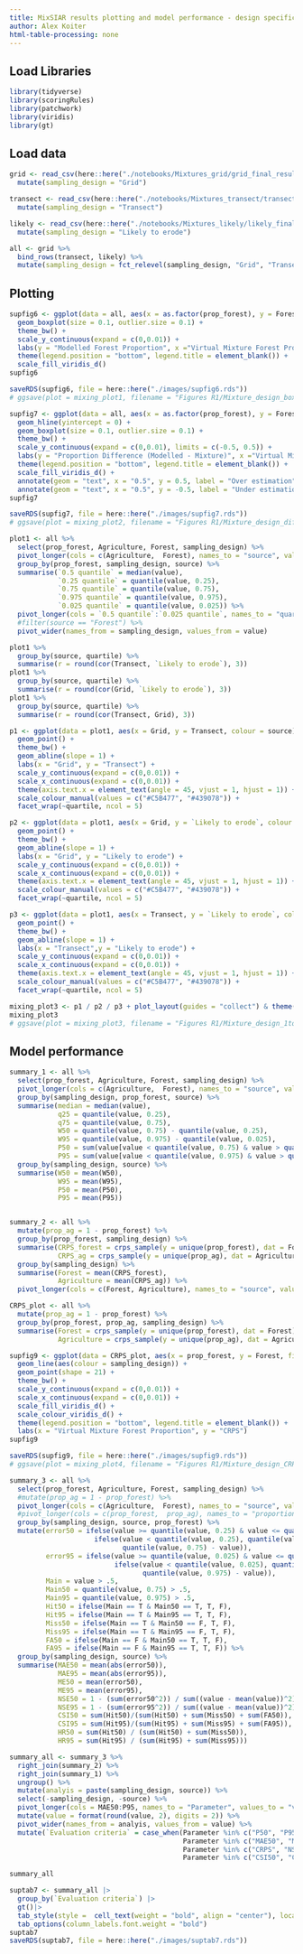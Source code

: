```yaml
---
title: MixSIAR results plotting and model performance - design specific mixtures
author: Alex Koiter
html-table-processing: none
---
```

  
## Load Libraries
```r
library(tidyverse)
library(scoringRules)
library(patchwork)
library(viridis)
library(gt)
```

## Load data
```r
grid <- read_csv(here::here("./notebooks/Mixtures_grid/grid_final_results.csv")) %>%
  mutate(sampling_design = "Grid")

transect <- read_csv(here::here("./notebooks/Mixtures_transect/transect_final_results.csv")) %>%
  mutate(sampling_design = "Transect")

likely <- read_csv(here::here("./notebooks/Mixtures_likely/likely_final_results.csv")) %>%
  mutate(sampling_design = "Likely to erode")

all <- grid %>%
  bind_rows(transect, likely) %>%
  mutate(sampling_design = fct_relevel(sampling_design, "Grid", "Transect", "Likely to erode"))
```

## Plotting
```r
supfig6 <- ggplot(data = all, aes(x = as.factor(prop_forest), y = Forest, fill = sampling_design)) +
  geom_boxplot(size = 0.1, outlier.size = 0.1) +
  theme_bw() +
  scale_y_continuous(expand = c(0,0.01)) +
  labs(y = "Modelled Forest Proportion", x ="Virtual Mixture Forest Proportion") +
  theme(legend.position = "bottom", legend.title = element_blank()) +
  scale_fill_viridis_d()
supfig6

saveRDS(supfig6, file = here::here("./images/supfig6.rds"))
# ggsave(plot = mixing_plot1, filename = "Figures R1/Mixture_design_boxplot.png", width = 174, height = 100, units = "mm", dpi =600)
```

```r
supfig7 <- ggplot(data = all, aes(x = as.factor(prop_forest), y = Forest - prop_forest, fill = sampling_design)) +
  geom_hline(yintercept = 0) +
  geom_boxplot(size = 0.1, outlier.size = 0.1) +
  theme_bw() +
  scale_y_continuous(expand = c(0,0.01), limits = c(-0.5, 0.5)) +
  labs(y = "Proportion Difference (Modelled - Mixture)", x ="Virtual Mixture Forest Proportion") +
  theme(legend.position = "bottom", legend.title = element_blank()) +
  scale_fill_viridis_d() +
  annotate(geom = "text", x = "0.5", y = 0.5, label = "Over estimation", vjust = 1) +
  annotate(geom = "text", x = "0.5", y = -0.5, label = "Under estimation", vjust = 0)
supfig7

saveRDS(supfig7, file = here::here("./images/supfig7.rds"))
# ggsave(plot = mixing_plot2, filename = "Figures R1/Mixture_design_diff_boxplot.png", width = 174, height = 100, units = "mm", dpi =600)
```

```r
plot1 <- all %>%
  select(prop_forest, Agriculture, Forest, sampling_design) %>%
  pivot_longer(cols = c(Agriculture,  Forest), names_to = "source", values_to = "value") %>%
  group_by(prop_forest, sampling_design, source) %>%
  summarise(`0.5 quantile` = median(value),
            `0.25 quantile` = quantile(value, 0.25),
            `0.75 quantile` = quantile(value, 0.75),
            `0.975 quantile` = quantile(value, 0.975),
            `0.025 quantile` = quantile(value, 0.025)) %>%
  pivot_longer(cols = `0.5 quantile`:`0.025 quantile`, names_to = "quartile", values_to = "value") %>%
  #filter(source == "Forest") %>%
  pivot_wider(names_from = sampling_design, values_from = value)

plot1 %>%
  group_by(source, quartile) %>%
  summarise(r = round(cor(Transect, `Likely to erode`), 3)) 
plot1 %>%
  group_by(source, quartile) %>%
  summarise(r = round(cor(Grid, `Likely to erode`), 3)) 
plot1 %>%
  group_by(source, quartile) %>%
  summarise(r = round(cor(Transect, Grid), 3)) 

p1 <- ggplot(data = plot1, aes(x = Grid, y = Transect, colour = source)) +
  geom_point() +
  theme_bw() +
  geom_abline(slope = 1) +
  labs(x = "Grid", y = "Transect") +
  scale_y_continuous(expand = c(0,0.01)) +
  scale_x_continuous(expand = c(0,0.01)) +
  theme(axis.text.x = element_text(angle = 45, vjust = 1, hjust = 1)) +
  scale_colour_manual(values = c("#C5B477", "#439078")) +
  facet_wrap(~quartile, ncol = 5)

p2 <- ggplot(data = plot1, aes(x = Grid, y = `Likely to erode`, colour = source)) +
  geom_point() +
  theme_bw() +
  geom_abline(slope = 1) +
  labs(x = "Grid", y = "Likely to erode") +
  scale_y_continuous(expand = c(0,0.01)) +
  scale_x_continuous(expand = c(0,0.01)) +
  theme(axis.text.x = element_text(angle = 45, vjust = 1, hjust = 1)) +
  scale_colour_manual(values = c("#C5B477", "#439078")) +
  facet_wrap(~quartile, ncol = 5)

p3 <- ggplot(data = plot1, aes(x = Transect, y = `Likely to erode`, colour = source)) +
  geom_point() +
  theme_bw() +
  geom_abline(slope = 1) +
  labs(x = "Transect",y = "Likely to erode") +
  scale_y_continuous(expand = c(0,0.01)) +
  scale_x_continuous(expand = c(0,0.01)) +
  theme(axis.text.x = element_text(angle = 45, vjust = 1, hjust = 1)) +
  scale_colour_manual(values = c("#C5B477", "#439078")) +
  facet_wrap(~quartile, ncol = 5)

mixing_plot3 <- p1 / p2 / p3 + plot_layout(guides = "collect") & theme(legend.position = 'bottom', legend.title = element_blank())
mixing_plot3
# ggsave(plot = mixing_plot3, filename = "Figures R1/Mixture_design_1to1.png", width = 174, height = 200, units = "mm", dpi =600)
```

## Model performance

```r
summary_1 <- all %>%
  select(prop_forest, Agriculture, Forest, sampling_design) %>%
  pivot_longer(cols = c(Agriculture,  Forest), names_to = "source", values_to = "value") %>%
  group_by(sampling_design, prop_forest, source) %>%
  summarise(median = median(value),
            q25 = quantile(value, 0.25),
            q75 = quantile(value, 0.75),
            W50 = quantile(value, 0.75) - quantile(value, 0.25),
            W95 = quantile(value, 0.975) - quantile(value, 0.025),
            P50 = sum(value[value < quantile(value, 0.75) & value > quantile(value, 0.25)])/n(),
            P95 = sum(value[value < quantile(value, 0.975) & value > quantile(value, 0.025)])/n()) %>%
  group_by(sampling_design, source) %>%
  summarise(W50 = mean(W50),
            W95 = mean(W95),
            P50 = mean(P50),
            P95 = mean(P95))


summary_2 <- all %>%
  mutate(prop_ag = 1 - prop_forest) %>%
  group_by(prop_forest, sampling_design) %>%
  summarise(CRPS_forest = crps_sample(y = unique(prop_forest), dat = Forest),
            CRPS_ag = crps_sample(y = unique(prop_ag), dat = Agriculture)) %>%
  group_by(sampling_design) %>%
  summarise(Forest = mean(CRPS_forest),
            Agriculture = mean(CRPS_ag)) %>%
  pivot_longer(cols = c(Forest, Agriculture), names_to = "source", values_to = "CRPS")

CRPS_plot <- all %>%
  mutate(prop_ag = 1 - prop_forest) %>%
  group_by(prop_forest, prop_ag, sampling_design) %>%
  summarise(Forest = crps_sample(y = unique(prop_forest), dat = Forest),
            Agriculture = crps_sample(y = unique(prop_ag), dat = Agriculture)) 
```

```r
supfig9 <- ggplot(data = CRPS_plot, aes(x = prop_forest, y = Forest, fill = sampling_design)) +
  geom_line(aes(colour = sampling_design)) +
  geom_point(shape = 21) +
  theme_bw() +
  scale_y_continuous(expand = c(0,0.01)) +
  scale_x_continuous(expand = c(0,0.01)) +
  scale_fill_viridis_d() +
  scale_colour_viridis_d() +
  theme(legend.position = "bottom", legend.title = element_blank()) +
  labs(x = "Virtual Mixture Forest Proportion", y = "CRPS") 
supfig9

saveRDS(supfig9, file = here::here("./images/supfig9.rds"))
# ggsave(plot = mixing_plot4, filename = "Figures R1/Mixture_design_CRPS.png", width = 84, height = 84, units = "mm", dpi =600)
```

```r
summary_3 <- all %>%
  select(prop_forest, Agriculture, Forest, sampling_design) %>%
  #mutate(prop_ag = 1 - prop_forest) %>%
  pivot_longer(cols = c(Agriculture,  Forest), names_to = "source", values_to = "value") %>%
  #pivot_longer(cols = c(prop_forest,  prop_ag), names_to = "proportion", values_to = "actual") %>%
  group_by(sampling_design, source, prop_forest) %>%
  mutate(error50 = ifelse(value >= quantile(value, 0.25) & value <= quantile(value, 0.75), 0,
                     ifelse(value < quantile(value, 0.25), quantile(value, 0.25) - value,
                            quantile(value, 0.75) - value)),
         error95 = ifelse(value >= quantile(value, 0.025) & value <= quantile(value, 0.975), 0,
                          ifelse(value < quantile(value, 0.025), quantile(value, 0.025) - value,
                                 quantile(value, 0.975) - value)),
         Main = value > .5,
         Main50 = quantile(value, 0.75) > .5,
         Main95 = quantile(value, 0.975) > .5,
         Hit50 = ifelse(Main == T & Main50 == T, T, F),
         Hit95 = ifelse(Main == T & Main95 == T, T, F),
         Miss50 = ifelse(Main == T & Main50 == F, T, F),
         Miss95 = ifelse(Main == T & Main95 == F, T, F),
         FA50 = ifelse(Main == F & Main50 == T, T, F),
         FA95 = ifelse(Main == F & Main95 == T, T, F)) %>%
  group_by(sampling_design, source) %>%
  summarise(MAE50 = mean(abs(error50)),
            MAE95 = mean(abs(error95)),
            ME50 = mean(error50),
            ME95 = mean(error95),
            NSE50 = 1 - (sum(error50^2)) / sum((value - mean(value))^2),
            NSE95 = 1 - (sum(error95^2)) / sum((value - mean(value))^2),
            CSI50 = sum(Hit50)/(sum(Hit50) + sum(Miss50) + sum(FA50)),
            CSI95 = sum(Hit95)/(sum(Hit95) + sum(Miss95) + sum(FA95)),
            HR50 = sum(Hit50) / (sum(Hit50) + sum(Miss50)),
            HR95 = sum(Hit95) / (sum(Hit95) + sum(Miss95)))

summary_all <- summary_3 %>%
  right_join(summary_2) %>%
  right_join(summary_1) %>% 
  ungroup() %>%
  mutate(analyis = paste(sampling_design, source)) %>%
  select(-sampling_design, -source) %>%
  pivot_longer(cols = MAE50:P95, names_to = "Parameter", values_to = "value") %>%
  mutate(value = format(round(value, 2), digits = 2)) %>%
  pivot_wider(names_from = analyis, values_from = value) %>%
  mutate(`Evaluation criteria` = case_when(Parameter %in% c("P50", "P95", "W50", "W95") ~ "Uncertainty",
                                           Parameter %in% c("MAE50", "MAE95", "ME50", "ME95") ~ "Residuals",
                                           Parameter %in% c("CRPS", "NSE50", "NSE95") ~ "Performance",
                                           Parameter %in% c("CSI50", "CSI95", "HR50", "HR95") ~ "Contingency"))

summary_all
```

```r
suptab7 <- summary_all |>
  group_by(`Evaluation criteria`) |>
  gt()|>
  tab_style(style =  cell_text(weight = "bold", align = "center"), locations =  cells_row_groups()) |>
  tab_options(column_labels.font.weight = "bold")
suptab7
saveRDS(suptab7, file = here::here("./images/suptab7.rds"))
```